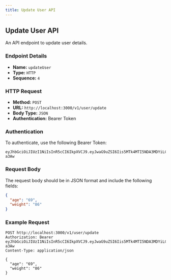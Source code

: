 ```yaml
---
title: Update User API
---
```


## Update User API

An API endpoint to update user details.

### Endpoint Details

- **Name:** `updateUser`
- **Type:** `HTTP`
- **Sequence:** `4`

### HTTP Request

- **Method:** `POST`
- **URL:** `http://localhost:3000/v1/user/update`
- **Body Type:** `JSON`
- **Authentication:** Bearer Token

### Authentication

To authenticate, use the following Bearer Token:

```
eyJhbGciOiJIUzI1NiIsInR5cCI6IkpXVCJ9.eyJwaG9uZSI6Iis5MTk4MTI5NDA3MDYiLCJ1aWQiOiI1Z2VhcGdhcHhzIn0.yNyKfoOQouzSNDwp_5rJ9CAEMVJo5uqueJHNpG-a3Aw
```

### Request Body

The request body should be in JSON format and include the following fields:

```json
{
  "age": "69",
  "weight": "86"
}
```

### Example Request

```http
POST http://localhost:3000/v1/user/update
Authorization: Bearer eyJhbGciOiJIUzI1NiIsInR5cCI6IkpXVCJ9.eyJwaG9uZSI6Iis5MTk4MTI5NDA3MDYiLCJ1aWQiOiI1Z2VhcGdhcHhzIn0.yNyKfoOQouzSNDwp_5rJ9CAEMVJo5uqueJHNpG-a3Aw
Content-Type: application/json

{
  "age": "69",
  "weight": "86"
}
```